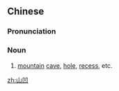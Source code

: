 ==Chinese==
{{zh-forms}}

===Pronunciation===
{{zh-pron
|m=shān'āo
|c=saan1 nap1
|cat=n
}}

===Noun===
{{zh-noun}}

# [[mountain]] [[cave]], [[hole]], [[recess]], etc.

[[zh:山凹]]